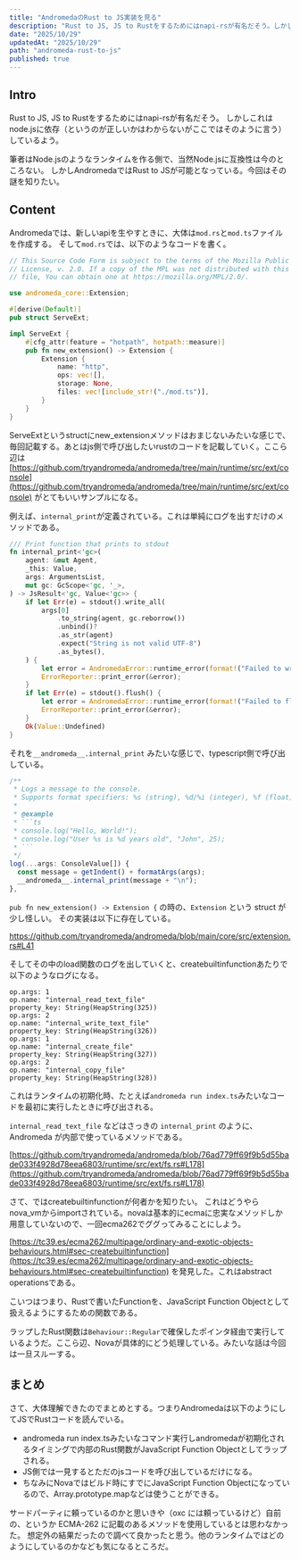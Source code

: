```yaml
---
title: "AndromedaのRust to JS実装を見る"
description: "Rust to JS, JS to Rustをするためにはnapi-rsが有名だそう。しかしこれはnode.jsに依存（というのが正しいかはわからないがここではそのように言う）しているよう。筆者はNode.jsのようなランタイムを作る側で、当然Node.jsに互換性は今のところない。しかしAndromedaではRust to JSが可能となっている。今回はその謎を知りたい。"
date: "2025/10/29"
updatedAt: "2025/10/29"
path: "andromeda-rust-to-js"
published: true
---
```


## Intro

Rust to JS, JS to Rustをするためにはnapi-rsが有名だそう。
しかしこれはnode.jsに依存（というのが正しいかはわからないがここではそのように言う）しているよう。

筆者はNode.jsのようなランタイムを作る側で、当然Node.jsに互換性は今のところない。
しかしAndromedaではRust to JSが可能となっている。今回はその謎を知りたい。

## Content

Andromedaでは、新しいapiを生やすときに、大体は`mod.rs`と`mod.ts`ファイルを作成する。
そして`mod.rs`では、以下のようなコードを書く。

```rust
// This Source Code Form is subject to the terms of the Mozilla Public
// License, v. 2.0. If a copy of the MPL was not distributed with this
// file, You can obtain one at https://mozilla.org/MPL/2.0/.

use andromeda_core::Extension;

#[derive(Default)]
pub struct ServeExt;

impl ServeExt {
    #[cfg_attr(feature = "hotpath", hotpath::measure)]
    pub fn new_extension() -> Extension {
        Extension {
            name: "http",
            ops: vec![],
            storage: None,
            files: vec![include_str!("./mod.ts")],
        }
    }
}
```

ServeExtというstructにnew_extensionメソッドはおまじないみたいな感じで、毎回記載する。あとはjs側で呼び出したいrustのコードを記載していく。ここら辺は [https://github.com/tryandromeda/andromeda/tree/main/runtime/src/ext/console](https://github.com/tryandromeda/andromeda/tree/main/runtime/src/ext/console) がとてもいいサンプルになる。

例えば、`internal_print`が定義されている。これは単純にログを出すだけのメソッドである。

```rs
/// Print function that prints to stdout
fn internal_print<'gc>(
    agent: &mut Agent,
    _this: Value,
    args: ArgumentsList,
    mut gc: GcScope<'gc, '_>,
) -> JsResult<'gc, Value<'gc>> {
    if let Err(e) = stdout().write_all(
        args[0]
            .to_string(agent, gc.reborrow())
            .unbind()?
            .as_str(agent)
            .expect("String is not valid UTF-8")
            .as_bytes(),
    ) {
        let error = AndromedaError::runtime_error(format!("Failed to write to stdout: {e}"));
        ErrorReporter::print_error(&error);
    }
    if let Err(e) = stdout().flush() {
        let error = AndromedaError::runtime_error(format!("Failed to flush stdout: {e}"));
        ErrorReporter::print_error(&error);
    }
    Ok(Value::Undefined)
}
```

それを`__andromeda__.internal_print` みたいな感じで、typescript側で呼び出している。

```ts
/**
 * Logs a message to the console.
 * Supports format specifiers: %s (string), %d/%i (integer), %f (float), %% (literal %)
 *
 * @example
 * ```ts
 * console.log("Hello, World!");
 * console.log("User %s is %d years old", "John", 25);
 * ```
 */
log(...args: ConsoleValue[]) {
  const message = getIndent() + formatArgs(args);
  __andromeda__.internal_print(message + "\n");
},
```

`pub fn new_extension() -> Extension {` の時の、`Extension` という struct が少し怪しい。
その実装は以下に存在している。

https://github.com/tryandromeda/andromeda/blob/main/core/src/extension.rs#L41

そしてその中のload関数のログを出していくと、createbuiltinfunctionあたりで以下のようなログになる。

```
op.args: 1
op.name: "internal_read_text_file"
property_key: String(HeapString(325))
op.args: 2
op.name: "internal_write_text_file"
property_key: String(HeapString(326))
op.args: 1
op.name: "internal_create_file"
property_key: String(HeapString(327))
op.args: 2
op.name: "internal_copy_file"
property_key: String(HeapString(328))
```

これはランタイムの初期化時、たとえば`andromeda run index.ts`みたいなコードを最初に実行したときに呼び出される。

`internal_read_text_file` などはさっきの `internal_print` のように、Andromeda が内部で使っているメソッドである。

[https://github.com/tryandromeda/andromeda/blob/76ad779ff69f9b5d55bade033f4928d78eea6803/runtime/src/ext/fs.rs#L178](https://github.com/tryandromeda/andromeda/blob/76ad779ff69f9b5d55bade033f4928d78eea6803/runtime/src/ext/fs.rs#L178)

さて、ではcreatebuiltinfunctionが何者かを知りたい。
これはどうやらnova_vmからimportされている。novaは基本的にecmaに忠実なメソッドしか用意していないので、一回ecma262でググってみることにしよう。

[https://tc39.es/ecma262/multipage/ordinary-and-exotic-objects-behaviours.html#sec-createbuiltinfunction](https://tc39.es/ecma262/multipage/ordinary-and-exotic-objects-behaviours.html#sec-createbuiltinfunction) を発見した。これはabstract operationsである。

こいつはつまり、Rustで書いたFunctionを、JavaScript Function Objectとして扱えるようにするための関数である。

ラップしたRust関数は`Behaviour::Regular`で確保したポインタ経由で実行しているようだ。ここら辺、Novaが具体的にどう処理している。みたいな話は今回は一旦スルーする。

## まとめ

さて、大体理解できたのでまとめとする。つまりAndromedaは以下のようにしてJSでRustコードを読んでいる。

- andromeda run index.tsみたいなコマンド実行しandromedaが初期化されるタイミングで内部のRust関数がJavaScript Function Objectとしてラップされる。
- JS側では一見するとただのjsコードを呼び出しているだけになる。
- ちなみにNovaではビルド時にすでにJavaScript Function Objectになっているので、Array.prototype.mapなどは使うことができる。

サードパーティに頼っているのかと思いきや（oxc には頼っているけど）自前の、というか ECMA-262 に記載のあるメソッドを使用しているとは思わなかった。
想定外の結果だったので調べて良かったと思う。他のランタイムではどのようにしているのかなども気になるところだ。
